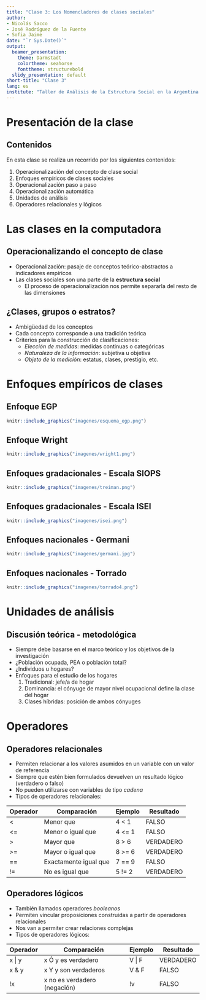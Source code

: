 ```yaml
---
title: "Clase 3: Los Nomencladores de clases sociales"
author:
- Nicolás Sacco
- José Rodríguez de la Fuente
- Sofia Jaime
date: "`r Sys.Date()`"
output:
  beamer_presentation:
    theme: Darmstadt
    colortheme: seahorse
    fonttheme: structurebold
  slidy_presentation: default
short-title: "Clase 3"
lang: es
institute: "Taller de Análisis de la Estructura Social en la Argentina Contemporánea \nMaestría en Generación y Análisis de Información Estadística (UNTREF)" 
---
```


# Presentación de la clase

## Contenidos  

En esta clase se realiza un recorrido por los siguientes contenidos:

1. Operacionalización del concepto de clase social  
2. Enfoques empíricos de clases sociales  
3. Operacionalización paso a paso 
4. Operacionalización automática  
5. Unidades de análisis  
6. Operadores relacionales y lógicos  



# Las clases en la computadora

## Operacionalizando el concepto de clase  

- Operacionalización: pasaje de conceptos teórico-abstractos a indicadores empíricos  
- Las clases sociales son una parte de la **estructura social**  
  - El proceso de operacionalización nos permite separarla del resto de las dimensiones  


## ¿Clases, grupos o estratos?  

- Ambigüedad de los conceptos  
- Cada concepto corresponde a una tradición teórica  
- Criterios para la construcción de clasificaciones:  
  - *Elección de medidas*: medidas continuas o categóricas  
  - *Naturaleza de la información*: subjetiva u objetiva  
  - *Objeto de la medición*: estatus, clases, prestigio, etc.  
  
# Enfoques empíricos de clases  

## Enfoque EGP  

```r
knitr::include_graphics("imagenes/esquema_egp.png")
```


## Enfoque Wright

```r
knitr::include_graphics("imagenes/wright1.png")
```


## Enfoques gradacionales - Escala SIOPS 

```r
knitr::include_graphics("imagenes/treiman.png")
```

## Enfoques gradacionales - Escala ISEI 

```r
knitr::include_graphics("imagenes/isei.png")
```


## Enfoques nacionales - Germani  

```r
knitr::include_graphics("imagenes/germani.jpg")
```


## Enfoques nacionales - Torrado 

```r
knitr::include_graphics("imagenes/torrado4.png")
```


# Unidades de análisis  

## Discusión teórica - metodológica  

- Siempre debe basarse en el marco teórico y los objetivos de la investigación  
- ¿Población ocupada, PEA o población total?  
- ¿Individuos u hogares?  
- Enfoques para el estudio de los hogares  
  1. Tradicional: jefe/a de hogar  
  2. Dominancia: el cónyuge de mayor nivel ocupacional define la clase del hogar  
  3. Clases híbridas: posición de ambos cónyuges  


# Operadores  

## Operadores relacionales  

- Permiten relacionar a los valores asumidos en un variable con un valor de referencia  
- Siempre que estén bien formulados devuelven un resultado lógico (verdadero o falso)  
- No pueden utilizarse con variables de tipo *cadena*  
- Tipos de operadores relacionales:

| Operador | Comparación           | Ejemplo | Resultado |
|----------|-----------------------|---------|-----------|
| <        | Menor que             | 4 < 1   | FALSO     |
| <=       | Menor o igual que     | 4 <= 1  | FALSO     |
| >        | Mayor que             | 8 > 6   | VERDADERO |
| >=       | Mayor o igual que     | 8 >= 6  | VERDADERO |
| ==       | Exactamente igual que | 7 == 9  | FALSO     |
| !=       | No es igual que       | 5 != 2  | VERDADERO |


## Operadores lógicos  

- También llamados operadores *booleanos*  
- Permiten vincular proposiciones construidas a partir de operadores relacionales  
- Nos van a permiter crear relaciones complejas  
- Tipos de operadores lógicos:  

| Operador  | Comparación                  | Ejemplo | Resultado |
|-----------|------------------------------|---------|-----------|
| x \| y     | x Ó y es verdadero          | V \| F  | VERDADERO |
| x & y     | x Y y son verdaderos         | V & F   | FALSO     |
| !x        | x no es verdadero (negación) | !v      | FALSO     |

